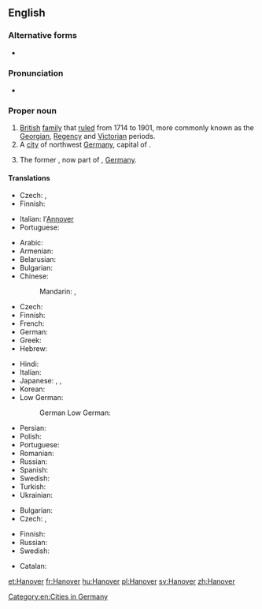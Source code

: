 ==English==

===Alternative forms===
* {{l|en|Hannover}}

===Pronunciation===
* {{IPA|/ˈhænˌoʊvɚ/|lang=en}}

===Proper noun===
{{en-proper noun}}

# [[British]] [[family]] that [[rule]]d from 1714 to 1901, more commonly known as the [[Georgian]], [[Regency]] and [[Victorian]] periods.
# A [[city]] of northwest [[Germany]], capital of {{pedlink|Lower Saxony}}.
# {{lb|en|historical}} The former {{pedlink|Kingdom of Hanover}}, now part of {{pedlink|Lower Saxony}}, [[Germany]].

====Translations====
{{trans-top|British royal family}}
* Czech: {{t|cs|Hannoverští|p}}, {{t|cs|Hannoverská dynastie|f}}
* Finnish: {{t|fi|Hanover}}
{{trans-mid}}
* Italian: l'[[Annover]] {{g|m}}
* Portuguese: {{t|pt|Hanôver}}
{{trans-bottom}}

{{trans-top|German city}}
* Arabic: {{t|ar|هَانُوفَر|m|tr=hanūfar}}
* Armenian: {{t|hy|Հաննովեր}}
* Belarusian: {{t|be|Гановер|m|tr=Hanóver}}
* Bulgarian: {{t|bg|Хановер|m|tr=Hanóver}}
* Chinese:
*: Mandarin: {{t|cmn|漢諾威|sc=Hani}}, {{t+|cmn|汉诺威|tr=Hànnuòwēi|sc=Hani}}
* Czech: {{t+|cs|Hannover|m}}
* Finnish: {{t+|fi|Hannover}}
* French: {{t+|fr|Hanovre|m}}
* German: {{t+|de|Hannover|n}}
* Greek: {{t+|el|Αννόβερο}}
* Hebrew: {{t|he|הנובר}}
{{trans-mid}}
* Hindi: {{t|hi|हनोवर|tr=hanōvar}}
* Italian: {{t|it|Annover|f}}
* Japanese: {{t|ja|ハノーファー|tr=Hanōfā}}, {{t|ja|ハノーヴァー|tr=Hanōvā}}, {{t|ja|ハノーバー|tr=Hanōbā}}
* Korean: {{t|ko|하노버|tr=Hanobeo|sc=Hang}}
* Low German:
*: German Low German: {{t|nds-de|Hannover|n}}
* Persian: {{t|fa|هانوفر}}
* Polish: {{t+|pl|Hanower|m}}
* Portuguese: {{t|pt|Hanôver}}
* Romanian: {{t|ro|Hanovra|f}}
* Russian: {{t+|ru|Ганно́вер|m}}
* Spanish: {{t|es|Hanóver|m}}
* Swedish: {{t+|sv|Hannover}}
* Turkish: {{t|tr|Hannover}}
* Ukrainian: {{t|uk|Ганновер|m|tr=Hannóver}}
{{trans-bottom}}

{{trans-top|kingdom}}
* Bulgarian: {{t|bg|Хановер|m|tr=Hanóver}}
* Czech: {{t|cs|Hannoversko|n}}, {{t|cs|Hannoverské království}}
{{trans-mid}}
* Finnish: {{t+|fi|Hannover}}
* Russian: {{t+|ru|Ганно́вер|m}}
* Swedish: {{t+|sv|Hannover}}
{{trans-bottom}}

{{checktrans-top}}
* Catalan: {{t-check|ca|Hanover}}
{{trans-mid}}
{{trans-bottom}}

[[Category:en:Cities in Germany]]

[[et:Hanover]]
[[fr:Hanover]]
[[hu:Hanover]]
[[pl:Hanover]]
[[sv:Hanover]]
[[zh:Hanover]]